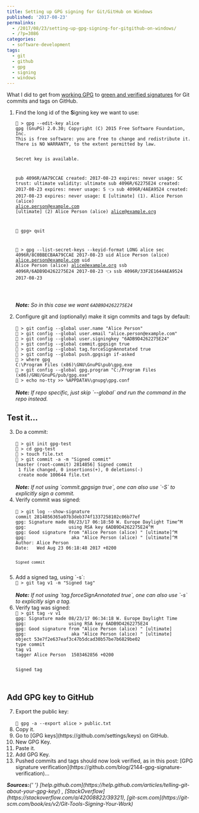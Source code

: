 ---
title: Setting up GPG signing for Git/GitHub on Windows
published: '2017-08-23'
permalinks:
  - /2017/08/23/setting-up-gpg-signing-for-gitgithub-on-windows/
  - /?p=3086
categories:
  - software-development
tags:
  - git
  - github
  - gpg
  - signing
  - windows
---

What I did to get from [working GPG](/?p=3077) to [green and verified signatures](https://github.com/blog/2144-gpg-signature-verification) for Git commits and tags on GitHub.

<ol>
<li>Find the long id of the <b>S</b>igning key we want to use:<br/>
<code lang="bash">
🔶 > gpg --edit-key alice
gpg (GnuPG) 2.0.30; Copyright (C) 2015 Free Software Foundation, Inc.
This is free software: you are free to change and redistribute it.
There is NO WARRANTY, to the extent permitted by law.

Secret key is available.

pub 4096R/AA79CCAE created: 2017-08-23 expires: never usage: SC
trust: ultimate validity: ultimate
sub 4096R/62275E24 created: 2017-08-23 expires: never usage: S 👈
sub 4096R/4AEA9524 created: 2017-08-23 expires: never usage: E
[ultimate] (1). Alice Person (alice) <alice.person@example.com>
[ultimate] (2) Alice Person (alice) <alice@example.org>

🔶 gpg> quit

🔶 > gpg --list-secret-keys --keyid-format LONG alice
sec 4096R/8C0BBECBAA79CCAE 2017-08-23
uid Alice Person (alice) <alice.person@example.com>
uid Alice Person (alice) <alice@example.org>
ssb 4096R/6ADB9D4262275E24 2017-08-23 👈
ssb 4096R/33F2E1644AEA9524 2017-08-23

</code><br/>
<i><b>Note:</b> So in this case we want `6ADB9D4262275E24`</i>

<li>Configure git and (optionally) make it sign commits and tags by default:<br/>
<code lang="bash">
🔷 > git config --global user.name "Alice Person"
🔷 > git config --global user.email "alice.person@example.com"
🔶 > git config --global user.signingkey "6ADB9D4262275E24"
🔷 > git config --global commit.gpgsign true
🔷 > git config --global tag.forceSignAnnotated true
🔷 > git config --global push.gpgsign if-asked
🔶 > where gpg
C:\Program Files (x86)\GNU\GnuPG\pub\gpg.exe
🔶 > git config --global gpg.program "C:/Program Files (x86)/GNU/GnuPG/pub/gpg.exe"
🔶 > echo no-tty >> %APPDATA%\gnupg\gpg.conf
</code><br/>
<i><b>Note:</b> If repo specific, just skip `--global` and run the command in the repo instead.</i>

</ol>

## Test it...

<ol start="3">
<li>Do a commit:<br/>
<code lang="bash">
🔷 > git init gpg-test
🔷 > cd gpg-test
🔷 > touch file.txt
🔶 > git commit -a -m "Signed commit"
[master (root-commit) 2814856] Signed commit
 1 file changed, 0 insertions(+), 0 deletions(-)
 create mode 100644 file.txt
</code><br/>
<i><b>Note:</b> If not using `commit.gpgsign true`, one can also use `-S` to explicitly sign a commit.</i>

<li>Verify commit was signed:<br/>
<code lang="bash">
🔷 > git log --show-signature
commit 2814856365a07b3deb374f1337258102c06b77ef
gpg: Signature made 08/23/17 06:18:50 W. Europe Daylight Time^M
gpg:                using RSA key 6ADB9D4262275E24^M
gpg: Good signature from "Alice Person (alice) <alice.person@example.com>" [ultimate]^M
gpg:                 aka "Alice Person (alice) <alice@example.org>" [ultimate]^M
Author: Alice Person <alice.person@example.com>
Date:   Wed Aug 23 06:18:48 2017 +0200

    Signed commit

</code>

<li>Add a signed tag, using `-s`:
<code lang="bash">
🔶 > git tag v1 -m "Signed tag"
</code><br/>
<i><b>Note:</b> If not using `tag.forceSignAnnotated true`, one can also use `-s` to explicitly sign a tag.</i>

<li>Verify tag was signed:
<code lang="bash">
🔷 > git tag -v v1
gpg: Signature made 08/23/17 06:34:18 W. Europe Daylight Time
gpg:                using RSA key 6ADB9D4262275E24
gpg: Good signature from "Alice Person (alice) <alice.person@example.com>" [ultimate]
gpg:                 aka "Alice Person (alice) <alice@example.org>" [ultimate]
object 53e7f2e637eaf3c47b5dcad30b57be7b6829be02
type commit
tag v1
tagger Alice Person <alice.person@example.com> 1503462856 +0200

Signed tag

</code>

</ol>

## Add GPG key to GitHub

<ol start="7">
<li>Export the public key:<br/>
<code lang="bash">
🔶 gpg -a --export alice > public.txt
</code>
<li>Copy it.
<li>Go to [GPG keys](https://github.com/settings/keys) on GitHub.
<li>New GPG Key.
<li>Paste it.
<li>Add GPG Key.
<li>Pushed commits and tags should now look verified, as in this post: [GPG signature verification](https://github.com/blog/2144-gpg-signature-verification)...
</ol>

<i>
  <b>Sources:</b>{' '}
  [help.github.com](https://help.github.com/articles/telling-git-about-your-gpg-key/)
  , [StackOverflow](https://stackoverflow.com/a/42008822/39321),
  [git-scm.com](https://git-scm.com/book/es/v2/Git-Tools-Signing-Your-Work)
</i>
